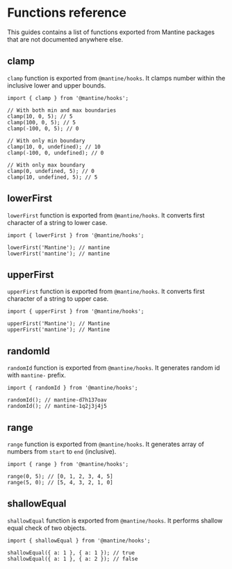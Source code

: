

# Functions reference

This guides contains a list of functions exported from Mantine packages that
are not documented anywhere else.

## clamp

`clamp` function is exported from `@mantine/hooks`.
It clamps number within the inclusive lower and upper bounds.

```tsx
import { clamp } from '@mantine/hooks';

// With both min and max boundaries
clamp(10, 0, 5); // 5
clamp(100, 0, 5); // 5
clamp(-100, 0, 5); // 0

// With only min boundary
clamp(10, 0, undefined); // 10
clamp(-100, 0, undefined); // 0

// With only max boundary
clamp(0, undefined, 5); // 0
clamp(10, undefined, 5); // 5
```

## lowerFirst

`lowerFirst` function is exported from `@mantine/hooks`.
It converts first character of a string to lower case.

```tsx
import { lowerFirst } from '@mantine/hooks';

lowerFirst('Mantine'); // mantine
lowerFirst('mantine'); // mantine
```

## upperFirst

`upperFirst` function is exported from `@mantine/hooks`.
It converts first character of a string to upper case.

```tsx
import { upperFirst } from '@mantine/hooks';

upperFirst('Mantine'); // Mantine
upperFirst('mantine'); // Mantine
```

## randomId

`randomId` function is exported from `@mantine/hooks`.
It generates random id with `mantine-` prefix.

```tsx
import { randomId } from '@mantine/hooks';

randomId(); // mantine-d7h137oav
randomId(); // mantine-1q2j3j4j5
```

## range

`range` function is exported from `@mantine/hooks`.
It generates array of numbers from `start` to `end` (inclusive).

```tsx
import { range } from '@mantine/hooks';

range(0, 5); // [0, 1, 2, 3, 4, 5]
range(5, 0); // [5, 4, 3, 2, 1, 0]
```

## shallowEqual

`shallowEqual` function is exported from `@mantine/hooks`.
It performs shallow equal check of two objects.

```tsx
import { shallowEqual } from '@mantine/hooks';

shallowEqual({ a: 1 }, { a: 1 }); // true
shallowEqual({ a: 1 }, { a: 2 }); // false
```

